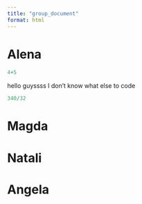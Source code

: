 ```yaml
---
title: "group_document"
format: html
---
```


# Alena

```r
4+5
```

hello guyssss I don't know what else to code

```r
340/32
```

# Magda

# Natali

# Angela
